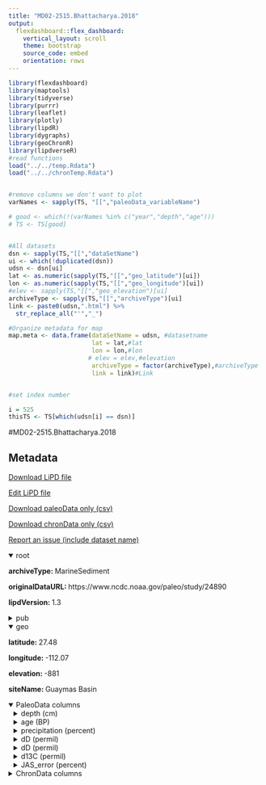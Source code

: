 ```yaml
---
title: "MD02-2515.Bhattacharya.2018"
output: 
  flexdashboard::flex_dashboard:
    vertical_layout: scroll
    theme: bootstrap
    source_code: embed
    orientation: rows
---
```


```r
library(flexdashboard)
library(maptools)
library(tidyverse)
library(purrr)
library(leaflet)
library(plotly)
library(lipdR)
library(dygraphs)
library(geoChronR)
library(lipdverseR)
#read functions
load("../../temp.Rdata")
load("../../chronTemp.Rdata")


#remove columns we don't want to plot
varNames <- sapply(TS, "[[","paleoData_variableName")

# good <- which(!(varNames %in% c("year","depth","age")))
# TS <- TS[good]


#All datasets
dsn <- sapply(TS,"[[","dataSetName")
ui <- which(!duplicated(dsn))
udsn <- dsn[ui]
lat <- as.numeric(sapply(TS,"[[","geo_latitude")[ui])
lon <- as.numeric(sapply(TS,"[[","geo_longitude")[ui])
#elev <- sapply(TS,"[[","geo_elevation")[ui]
archiveType <- sapply(TS,"[[","archiveType")[ui]
link <- paste0(udsn,".html") %>% 
  str_replace_all("'","_")

#Organize metadata for map
map.meta <- data.frame(dataSetName = udsn, #datasetname
                       lat = lat,#lat
                       lon = lon,#lon
                      # elev = elev,#elevation
                       archiveType = factor(archiveType),#archiveType
                       link = link)#Link


#set index number

i = 525
thisTS <- TS[which(udsn[i] == dsn)]
```
#MD02-2515.Bhattacharya.2018

Metadata {.sidebar}
-------------------------------------
[Download LiPD file](MD02-2515.Bhattacharya.2018.lpd)
            

[Edit LiPD file](http://lipd.net/playground?source=http://lipdverse.org/globalHolocene/0_25_5/MD02-2515.Bhattacharya.2018.lpd)
            

[Download paleoData only (csv)](MD02-2515.Bhattacharya.2018.csv)
            

[Download chronData only (csv)](MD02-2515.Bhattacharya.2018-chron.csv)
            

[Report an issue (include dataset name)](https://github.com/nickmckay/LiPDverse/issues)

<details open style="margin-left: 0px">
<summary>root</summary>
<p style="margin-left: 0px"><strong>archiveType: </strong>MarineSediment
<p style="margin-left: 0px"><strong>originalDataURL: </strong>https://www.ncdc.noaa.gov/paleo/study/24890
<p style="margin-left: 0px"><strong>lipdVersion: </strong>1.3
</details>
<details>
<summary>pub</summary>
<details style="margin-left: 10px">
<summary>pub1</summary>
<p style="margin-left: 10px"><strong>author: </strong>list(list(name = "Bhattacharya, Tripti"), list(name = "Tierney, Jessica E."), list(name = "Addison, Jason A."), list(name = "Murray, James W."))
<p style="margin-left: 10px"><strong>journal: </strong>Nature Geoscience
<p style="margin-left: 10px"><strong>volume: </strong>11
<p style="margin-left: 10px"><strong>pages: </strong>848-852
<p style="margin-left: 10px"><strong>title: </strong>Ice-sheet modulation of deglacial North American monsoon intensification
</details>
<details style="margin-left: 10px">
<summary>pub2</summary>
<p style="margin-left: 10px"><strong>author: </strong>list(list(name = "McClymont, Erin L."), list(name = "Ganeshram, Raja S."), list(name = "Pichevin, Laetitia E."), list(name = "Talbot, Helen M."), list(name = "van Dongen, Bart E."), list(name = "Thunell, Robert C."), list(name = "Haywood, Alan M."), list(name = "Singarayer, Joy S."), list(name = "Valdes, Paul J."))
<p style="margin-left: 10px"><strong>journal: </strong>Paleoceanography
<p style="margin-left: 10px"><strong>volume: </strong>27
<p style="margin-left: 10px"><strong>pages: </strong>848-852
<p style="margin-left: 10px"><strong>title: </strong>Sea-surface temperature records of Termination 1 in the Gulf of California: Challenges for seasonal and interannual analogues of tropical Pacific climate change
</details>
</details>
<details open style="margin-left: 0px">
<summary>geo</summary>
<p style="margin-left: 0px"><strong>latitude: </strong>27.48
<p style="margin-left: 0px"><strong>longitude: </strong>-112.07
<p style="margin-left: 0px"><strong>elevation: </strong>-881
<p style="margin-left: 0px"><strong>siteName: </strong>Guaymas Basin
</details>
<details open>
<summary>PaleoData columns</summary>
<details style="margin-left: 10px">
<summary>depth (cm)</summary>
<p style="margin-left: 10px"><strong>TSid: </strong>WEB9927679a
<p style="margin-left: 10px"><strong>variableName: </strong>depth
<p style="margin-left: 10px"><strong>units: </strong>cm
</details>
<details style="margin-left: 10px">
<summary>age (BP)</summary>
<p style="margin-left: 10px"><strong>TSid: </strong>WEB30a9cdbb
<p style="margin-left: 10px"><strong>variableName: </strong>age
<p style="margin-left: 10px"><strong>units: </strong>BP
<p style="margin-left: 10px"><strong>description: </strong>calendar years before preset
</details>
<details style="margin-left: 10px">
<summary>precipitation (percent)</summary>
<p style="margin-left: 10px"><strong>TSid: </strong>WEBb2aba08b
<p style="margin-left: 10px"><strong>variableName: </strong>precipitation
<p style="margin-left: 10px"><strong>units: </strong>percent
<p style="margin-left: 10px"><strong>description: </strong>precipitation,,,percent,July-September, Climate Reconstruction,,Bayesian inference,N, Mean percent July-September rainfall
<p style="margin-left: 10px"><strong>useInGlobalTemperatureAnalysis: </strong>TRUE
<details>
<summary>interpretation</summary>
<details style="margin-left: 20px">
<summary>1</summary>
<p style="margin-left: 20px"><strong>direction: </strong>positive
<p style="margin-left: 20px"><strong>scope: </strong>climate
<p style="margin-left: 20px"><strong>seasonality: </strong>Summer
<p style="margin-left: 20px"><strong>variable: </strong>M
<p style="margin-left: 20px"><strong>variableDetail: </strong>monsoon
</details>
</details>
</details>
<details style="margin-left: 10px">
<summary>dD (permil)</summary>
<p style="margin-left: 10px"><strong>TSid: </strong>WEB91a5aefc
<p style="margin-left: 10px"><strong>variableName: </strong>dD
<p style="margin-left: 10px"><strong>units: </strong>permil
<p style="margin-left: 10px"><strong>description: </strong>delta D, C-30 fatty acid,,per mil VSMOW,,Paleoceanography,,compound-specific isotope ratio mass spectrometry,N,
<p style="margin-left: 10px"><strong>useInGlobalTemperatureAnalysis: </strong>FALSE
</details>
<details style="margin-left: 10px">
<summary>dD (permil)</summary>
<p style="margin-left: 10px"><strong>TSid: </strong>WEB9ef643f8
<p style="margin-left: 10px"><strong>variableName: </strong>dD
<p style="margin-left: 10px"><strong>units: </strong>permil
<p style="margin-left: 10px"><strong>description: </strong>Corrected for Ice Volume. delta D, C-30 fatty acid,,per mil VSMOW,,Paleoceanography,corrected,compound-specific isotope ratio mass spectrometry,N, corrected for ice volume
<p style="margin-left: 10px"><strong>useInGlobalTemperatureAnalysis: </strong>FALSE
</details>
<details style="margin-left: 10px">
<summary>d13C (permil)</summary>
<p style="margin-left: 10px"><strong>TSid: </strong>WEB0e9b02bc
<p style="margin-left: 10px"><strong>variableName: </strong>d13C
<p style="margin-left: 10px"><strong>units: </strong>permil
<p style="margin-left: 10px"><strong>description: </strong>delta 13C, C-30 fatty acid,,per mil VSMOW,,Paleoceanography,,compound-specific isotope ratio mass spectrometry,N,
<p style="margin-left: 10px"><strong>useInGlobalTemperatureAnalysis: </strong>FALSE
</details>
<details style="margin-left: 10px">
<summary>JAS_error (percent)</summary>
<p style="margin-left: 10px"><strong>TSid: </strong>WEB7222cb3d
<p style="margin-left: 10px"><strong>variableName: </strong>JAS_error
<p style="margin-left: 10px"><strong>units: </strong>percent
<p style="margin-left: 10px"><strong>description: </strong>precipitation error,,,percent,July-September, Climate Reconstruction,,Bayesian inference,N, error for Mean percent July-September rainfall
<p style="margin-left: 10px"><strong>useInGlobalTemperatureAnalysis: </strong>FALSE
</details>
<details>
<summary>ChronData columns</summary>
<details style="margin-left: 10px">
<summary>depth (cm)</summary>
<p style="margin-left: 10px"><strong>TSid: </strong>WEB88acd96e
<p style="margin-left: 10px"><strong>variableName: </strong>depth
<p style="margin-left: 10px"><strong>units: </strong>cm
<p style="margin-left: 10px"><strong>description: </strong>void corrected core depth (cm)
</details>
<details style="margin-left: 10px">
<summary>age (yr BP)</summary>
<p style="margin-left: 10px"><strong>TSid: </strong>WEB289544b3
<p style="margin-left: 10px"><strong>variableName: </strong>age
<p style="margin-left: 10px"><strong>units: </strong>yr BP
</details>
<details style="margin-left: 10px">
<summary>error (yr)</summary>
<p style="margin-left: 10px"><strong>TSid: </strong>WEB860a699f
<p style="margin-left: 10px"><strong>variableName: </strong>error
<p style="margin-left: 10px"><strong>units: </strong>yr
</details>
<details style="margin-left: 10px">
<summary>type (NA)</summary>
<p style="margin-left: 10px"><strong>TSid: </strong>WEBc1f8c32d
<p style="margin-left: 10px"><strong>variableName: </strong>type
<p style="margin-left: 10px"><strong>units: </strong>NA
</details>
<details style="margin-left: 10px">
<summary>material (NA)</summary>
<p style="margin-left: 10px"><strong>TSid: </strong>WEB8de1698c
<p style="margin-left: 10px"><strong>variableName: </strong>material
<p style="margin-left: 10px"><strong>units: </strong>NA
</details>
<details style="margin-left: 10px">
<summary>Reservoir (yr)</summary>
<p style="margin-left: 10px"><strong>TSid: </strong>WEB3fda0849
<p style="margin-left: 10px"><strong>variableName: </strong>Reservoir
<p style="margin-left: 10px"><strong>units: </strong>yr
<p style="margin-left: 10px"><strong>description: </strong>Dates are assumed to have a constant total reservoir of 600 years
</details>

Row {.tabset .tabset-fade}
-----------------------------------------------------------------------

### Sitemap

```r
  map.meta.split <- split(map.meta, map.meta$archiveType)


factpal <- colorFactor("Paired",map.meta$archiveType)
buff <- 15
l <- leaflet() %>% 
  addTiles() %>% 
  fitBounds(map.meta$lon[i]-buff,map.meta$lat[i]-buff,map.meta$lon[i]+buff,map.meta$lat[i]+buff)
  

  
  
names(map.meta.split) %>%
  purrr::walk( function(df) {
    l <<- l %>%
      addMarkers(data=map.meta.split[[df]],
                 lng=~lon, lat=~lat,
                 label=~as.character(archiveType),
                 popup=~paste(str_c('Dataset: <a href="',link,'">',dataSetName,'</a>'),
                                 # str_c("Elevation: ",elev),
                                  str_c("Archive Type: ",archiveType),
                                  sep = "<br>"),
                 group = df,
                 clusterOptions = markerClusterOptions(removeOutsideVisibleBounds = F),
                 labelOptions = labelOptions(noHide = F,
                                             direction = 'auto'))
  })

l %>%
  addLayersControl(position = "bottomleft",
    overlayGroups = names(map.meta.split),
    options = layersControlOptions(collapsed = FALSE,
                                   opacity = 0.8)
  )
```

### Search the LiPDverse (Beta! doesn't work well yet)
```r
#Add google search bar
htmltools::includeHTML("../../googleSearchChunk.html")
```


Row {.tabset .tabset-fade}
-----------------------------------------------------------------------

### precipitation (percent)
```r
plotCol(thisTS,ind = 6)
```

### dD (permil)
```r
plotCol(thisTS,ind = 3)
```

### dD (permil)
```r
plotCol(thisTS,ind = 4)
```

### d13C (permil)
```r
plotCol(thisTS,ind = 5)
```

### JAS_error (percent)
```r
plotCol(thisTS,ind = 7)
```

Row {.tabset .tabset-fade}
-----------------------------------------------------------------------

### depth (cm)
```r
plotCol(chronTS,ind = 1)
```

### age (yr BP)
```r
plotCol(chronTS,ind = 2)
```

### error (yr)
```r
plotCol(chronTS,ind = 3)
```

### type (NA)
```r
plotCol(chronTS,ind = 4)
```

### material (NA)
```r
plotCol(chronTS,ind = 5)
```

### Reservoir (yr)
```r
plotCol(chronTS,ind = 6)
```
